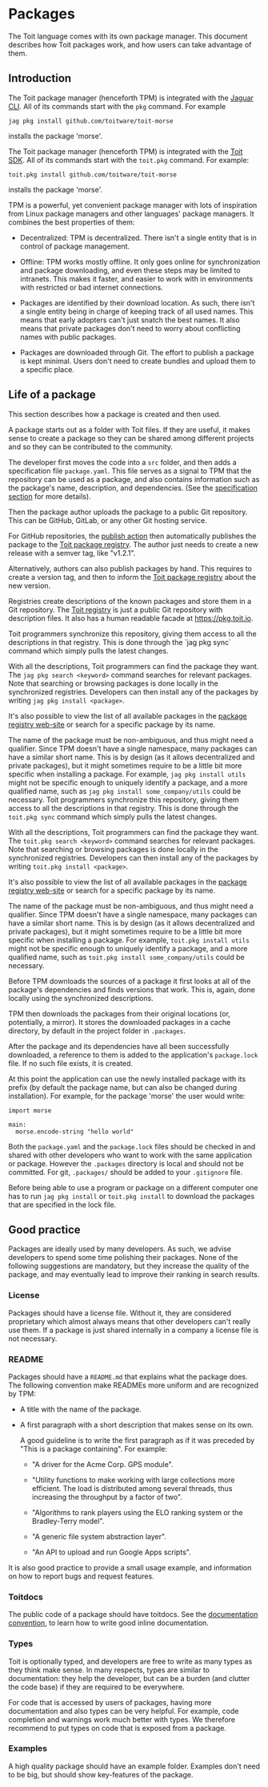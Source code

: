# Packages

The Toit language comes with its own package manager. This document describes how Toit packages work, and how users can take advantage of them.

## Introduction

<Tabs>
<Tab label="Jaguar">

The Toit package manager (henceforth TPM) is integrated with the
[Jaguar CLI](https://github.com/toitlang/jaguar).
All of its commands start with the `pkg` command.
For example

```shell
jag pkg install github.com/toitware/toit-morse
```

installs the package 'morse'.
</Tab>
<Tab label="toitlang.org">

The Toit package manager (henceforth TPM) is integrated with the
[Toit SDK](https://toitlang.org/).
All of its commands start with the `toit.pkg` command.
For example:

```shell
toit.pkg install github.com/toitware/toit-morse
```

installs the package 'morse'.
</Tab>
</Tabs>

TPM is a powerful, yet convenient package manager with lots of inspiration from Linux package managers and other languages' package managers.
It combines the best properties of them:

- Decentralized: TPM is decentralized. There isn't a single entity that is in control of package management.

- Offline: TPM works mostly offline. It only goes online for synchronization and package downloading, and even these steps may be limited to intranets.
  This makes it faster, and easier to work with in environments with restricted or bad internet connections.

- Packages are identified by their download location. As such, there isn't a single entity being in charge of keeping track of all used names. This means that early adopters can't just snatch the best names. It also means that private packages don't need to worry about conflicting names with public packages.

- Packages are downloaded through Git. The effort to publish a package is kept minimal. Users don't need to create bundles and upload them to a specific place.

## Life of a package

This section describes how a package is created and then used.

A package starts out as a folder with Toit files. If they are useful, it makes sense to create a package so they can be shared among different projects and so they can be contributed to the community.

The developer first moves the code into a `src` folder, and then adds a specification file `package.yaml`. This file serves as a signal to TPM that the repository can be used as a package, and
also contains information such as the package's name, description, and dependencies. (See the [specification section](pkgconcepts/#package) for more details).

Then the package author uploads the package to a public Git repository. This can be GitHub, GitLab, or any other Git hosting service.

For GitHub repositories, the [publish action](https://github.com/toitlang/action-publish) then automatically publishes the package to the [Toit package registry](https://pkg.toit.io/publish). The author just needs to create a new release
with a semver tag, like "v1.2.1".

Alternatively, authors can also publish packages by hand. This requires to create a version tag,
and then to inform the [Toit package registry](https://pkg.toit.io/publish) about the new version.

Registries create descriptions of the known packages and store them in a Git repository. The [Toit registry](https://github.com/toitware/registry/tree/main/packages/github.com) is just a public Git repository with description files. It also has a human readable facade at https://pkg.toit.io.

<Tabs>
<Tab label="Jaguar">
Toit programmers synchronize this repository, giving them access to all the descriptions in that registry. This is done through the `jag pkg sync` command which simply pulls the latest changes.

With all the descriptions, Toit programmers can find the package they want. The `jag pkg search <keyword>` command searches for relevant packages.
Note that searching or browsing packages is done locally in the synchronized registries.
Developers can then install any of the packages by writing `jag pkg install <package>`.

It's also possible to view the list of all available packages in the [package registry web-site](https://pkg.toit.io/packages) or search for a specific package by its name.

The name of the package must be non-ambiguous, and thus might need a qualifier. Since TPM doesn't have a single namespace, many packages can have a similar short name. This is by design (as it allows decentralized and private packages), but it might sometimes require to be a little bit more specific when installing a package. For example, `jag pkg install utils` might not be specific enough to uniquely identify a package, and a more qualified name, such as `jag pkg install some_company/utils` could be necessary.
</Tab>
<Tab label="toitlang.org">
Toit programmers synchronize this repository, giving them access to all the descriptions in that registry. This is done through the `toit.pkg sync` command which simply pulls the latest changes.

With all the descriptions, Toit programmers can find the package they want. The `toit.pkg search <keyword>` command searches for relevant packages.
Note that searching or browsing packages is done locally in the synchronized registries.
Developers can then install any of the packages by writing `toit.pkg install <package>`.

It's also possible to view the list of all available packages in the [package registry web-site](https://pkg.toit.io/packages) or search for a specific package by its name.

The name of the package must be non-ambiguous, and thus might need a qualifier. Since TPM doesn't have a single namespace, many packages can have a similar short name. This is by design (as it allows decentralized and private packages), but it might sometimes require to be a little bit more specific when installing a package. For example, `toit.pkg install utils` might not be specific enough to uniquely identify a package, and a more qualified name, such as `toit.pkg install some_company/utils` could be necessary.
</Tab>
</Tabs>

Before TPM downloads the sources of a package it first looks at all of the package's dependencies and finds versions that work. This is, again, done locally using the synchronized descriptions.

TPM then downloads the packages from their original locations (or, potentially, a mirror). It stores the downloaded packages in a cache directory, by default in the project folder in `.packages`.

After the package and its dependencies have all been successfully downloaded, a reference to them is added to the application's `package.lock` file. If no such file exists, it is created.

At this point the application can use the newly installed package with its prefix (by default the package name, but can also be changed during installation). For example, for the package 'morse' the user would write:

```
import morse

main:
  morse.encode-string "hello world"
```

Both the `package.yaml` and the `package.lock` files should be checked in and
shared with other developers who want to work with the same application or
package. However the `.packages` directory is local and should not be
committed. For git, `.packages/` should be added to your `.gitignore` file.

Before being able to use a program or package on a different computer one
has to run `jag pkg install` or `toit.pkg install` to
download the packages that are specified in the lock file.

## Good practice

Packages are ideally used by many developers. As such, we advise developers to spend some time polishing their packages. None of the following suggestions are mandatory, but they increase the quality of the package, and may eventually lead to improve their ranking in search results.

### License

Packages should have a license file. Without it, they are considered proprietary which almost always means that other developers can't really use them.
If a package is just shared internally in a company a license file is not necessary.

### README

Packages should have a `README.md` that explains what the package does. The following convention make READMEs more uniform and are recognized by TPM:

- A title with the name of the package.

- A first paragraph with a short description that makes sense on its own.

  A good guideline is to write the first paragraph as if it was preceded by "This is a package containing". For example:

  - "A driver for the Acme Corp. GPS module".

  - "Utility functions to make working with large collections more efficient. The load is distributed among several threads, thus increasing the throughput by a factor of two".

  - "Algorithms to rank players using the ELO ranking system or the Bradley-Terry model".

  - "A generic file system abstraction layer".

  - "An API to upload and run Google Apps scripts".

It is also good practice to provide a small usage example, and information on how to report bugs and request features.

### Toitdocs

The public code of a package should have toitdocs. See the [documentation convention](../sdk/toitdoc), to learn how to write good inline documentation.

### Types

Toit is optionally typed, and developers are free to write as many types as they think make sense. In many respects, types are similar to documentation: they help the developer, but can be a burden (and clutter the code base) if they are required to be everywhere.

For code that is accessed by users of packages, having more documentation and also types can be very helpful. For example, code completion and warnings work much better with types. We therefore recommend to put types on code that is exposed from a package.

### Examples

A high quality package should have an example folder. Examples don't need to be big, but should show key-features of the package.
